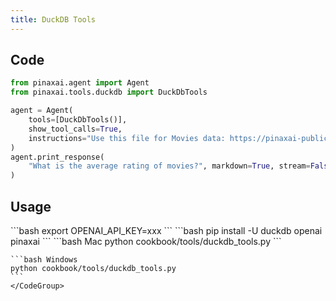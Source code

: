 ```yaml
---
title: DuckDB Tools
---
```


## Code

```python cookbook/tools/duckdb_tools.py
from pinaxai.agent import Agent
from pinaxai.tools.duckdb import DuckDbTools

agent = Agent(
    tools=[DuckDbTools()],
    show_tool_calls=True,
    instructions="Use this file for Movies data: https://pinaxai-public.s3.amazonaws.com/demo_data/IMDB-Movie-Data.csv",
)
agent.print_response(
    "What is the average rating of movies?", markdown=True, stream=False
)
```

## Usage

<Steps>
  <Snippet file="create-venv-step.mdx" />

  <Step title="Set your API key">
    ```bash
    export OPENAI_API_KEY=xxx
    ```
  </Step>

  <Step title="Install libraries">
    ```bash
    pip install -U duckdb openai pinaxai
    ```
  </Step>

  <Step title="Run Agent">
    <CodeGroup>
    ```bash Mac
    python cookbook/tools/duckdb_tools.py
    ```

    ```bash Windows
    python cookbook/tools/duckdb_tools.py
    ```
    </CodeGroup>
  </Step>
</Steps>